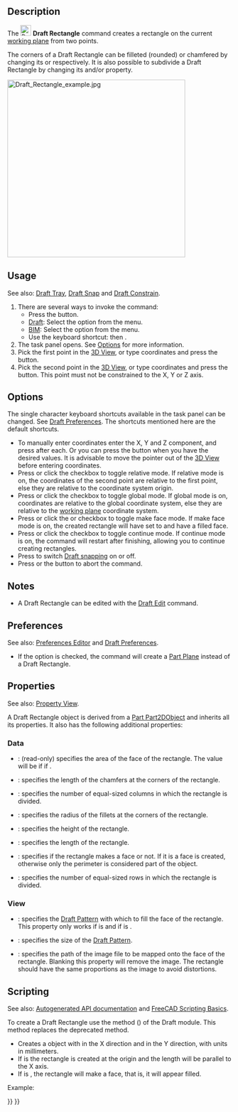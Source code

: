<languages/>

{{Docnav
|[[Draft_Ellipse|Ellipse]]
|[[Draft_Polygon|Polygon]]
|[[Draft_Workbench|Draft]]
|IconL=Draft_Ellipse.svg 
|IconR=Draft_Polygon.svg 
|IconC=Workbench_Draft.svg
}}

{{GuiCommand
|Name=Draft Rectangle
|MenuLocation=Drafting → Rectangle<br>2D Drafting → Rectangle
|Workbenches=[[Draft_Workbench|Draft]], [[BIM_Workbench|BIM]]
|Shortcut={{KEY|R}} {{KEY|E}}
|Version=0.7
}}

==Description==

The [[Image:Draft_Rectangle.svg|24px]] '''Draft Rectangle''' command creates a rectangle on the current [[Draft_SelectPlane|working plane]] from two points.

The corners of a Draft Rectangle can be filleted (rounded) or chamfered by changing its {{PropertyData|Fillet Radius}} or {{PropertyData|Chamfer Size}} respectively. It is also possible to subdivide a Draft Rectangle by changing its {{PropertyData|Columns}} and/or {{PropertyData|Rows}} property.

[[Image:Draft_Rectangle_example.jpg|400px]]
{{Caption|Rectangle defined by two points}}

==Usage==

See also: [[Draft_Tray|Draft Tray]], [[Draft_Snap|Draft Snap]] and [[Draft_Constrain|Draft Constrain]].

# There are several ways to invoke the command:
#* Press the {{Button|[[Image:Draft_Rectangle.svg|16px]] [[Draft_Rectangle|Rectangle]]}} button.
#* [[Draft_Workbench|Draft]]: Select the {{MenuCommand|Drafting → [[Image:Draft_Rectangle.svg|16px]] Rectangle}} option from the menu.
#* [[BIM_Workbench|BIM]]: Select the {{MenuCommand|2D Drafting → [[Image:Draft_Rectangle.svg|16px]] Rectangle}} option from the menu.
#* Use the keyboard shortcut: {{KEY|R}} then {{KEY|E}}.
# The {{MenuCommand|Rectangle}} task panel opens. See [[#Options|Options]] for more information.
# Pick the first point in the [[3D_View|3D View]], or type coordinates and press the {{Button|[[Image:Draft_AddPoint.svg|16px]] Enter Point}} button.
# Pick the second point in the [[3D_View|3D View]], or type coordinates and press the {{Button|[[Image:Draft_AddPoint.svg|16px]] Enter Point}} button. This point must not be constrained to the X, Y or Z axis.

==Options==

The single character keyboard shortcuts available in the task panel can be changed. See [[Draft_Preferences|Draft Preferences]]. The shortcuts mentioned here are the default shortcuts.

* To manually enter coordinates enter the X, Y and Z component, and press {{KEY|Enter}} after each. Or you can press the {{Button|[[Image:Draft_AddPoint.svg|16px]] Enter Point}} button when you have the desired values. It is advisable to move the pointer out of the [[3D_View|3D View]] before entering coordinates.
* Press {{KEY|R}} or click the {{MenuCommand|Relative}} checkbox to toggle relative mode. If relative mode is on, the coordinates of the second point are relative to the first point, else they are relative to the coordinate system origin.
* Press {{KEY|G}} or click the {{MenuCommand|Global}} checkbox to toggle global mode. If global mode is on, coordinates are relative to the global coordinate system, else they are relative to the [[Draft_SelectPlane|working plane]] coordinate system.
* Press {{KEY|F}} or click the {{MenuCommand|Filled}}{{VersionNoteMinus|1.0}} or {{MenuCommand|Make face}}{{VersionNote|1.1}} checkbox to toggle make face mode. If make face mode is on, the created rectangle will have {{PropertyData|Make Face}} set to {{TRUE}} and have a filled face.
* Press {{KEY|N}} or click the {{MenuCommand|Continue}} checkbox to toggle continue mode. If continue mode is on, the command will restart after finishing, allowing you to continue creating rectangles.
* Press {{KEY|S}} to switch [[Draft_Snap|Draft snapping]] on or off.
* Press {{KEY|Esc}} or the {{Button|Close}} button to abort the command.

==Notes==

* A Draft Rectangle can be edited with the [[Draft_Edit|Draft Edit]] command.

==Preferences==

See also: [[Preferences_Editor|Preferences Editor]] and [[Draft_Preferences|Draft Preferences]].

* If the {{MenuCommand|Edit → Preferences → Draft → General → Create Part primitives if possible}} option is checked, the command will create a [[Part_Plane|Part Plane]] instead of a Draft Rectangle.

==Properties==

See also: [[Property_View|Property View]].

A Draft Rectangle object is derived from a [[Part_Part2DObject|Part Part2DObject]] and inherits all its properties. It also has the following additional properties:

=== Data ===

{{TitleProperty|Draft}}

* {{PropertyData|Area|Area}}: (read-only) specifies the area of the face of the rectangle. The value will be {{value|0.0}} if {{PropertyData|Make Face}} if {{FALSE}}.
* {{PropertyData|Chamfer Size|Length}}: specifies the length of the chamfers at the corners of the rectangle.
* {{PropertyData|Columns|Integer}}: specifies the number of equal-sized columns in which the rectangle is divided.
* {{PropertyData|Fillet Radius|Length}}: specifies the radius of the fillets at the corners of the rectangle.
* {{PropertyData|Height|Distance}}: specifies the height of the rectangle.
* {{PropertyData|Length|Distance}}: specifies the length of the rectangle.
* {{PropertyData|Make Face|Bool}}: specifies if the rectangle makes a face or not. If it is {{TRUE}} a face is created, otherwise only the perimeter is considered part of the object.
* {{PropertyData|Rows|Integer}}: specifies the number of equal-sized rows in which the rectangle is divided.

=== View ===

{{TitleProperty|Draft}}

* {{PropertyView|Pattern|Enumeration}}: specifies the [[Draft_Pattern|Draft Pattern]] with which to fill the face of the rectangle. This property only works if {{PropertyData|Make Face}} is {{TRUE}} and if {{PropertyView|Display Mode}} is {{value|Flat Lines}}.
* {{PropertyView|Pattern Size|Float}}: specifies the size of the [[Draft_Pattern|Draft Pattern]].
* {{PropertyView|Texture Image|File}}: specifies the path of the image file to be mapped onto the face of the rectangle. Blanking this property will remove the image. The rectangle should have the same proportions as the image to avoid distortions.

==Scripting==

See also: [https://freecad.github.io/SourceDoc/ Autogenerated API documentation] and [[FreeCAD Scripting Basics|FreeCAD Scripting Basics]].

To create a Draft Rectangle use the {{incode|make_rectangle}} method ({{Version|0.19}}) of the Draft module. This method replaces the deprecated {{incode|makeRectangle}} method.

{{Code|code=
rectangle = make_rectangle(length, height, placement=None, face=None, support=None)
}}

* Creates a {{incode|rectangle}} object with {{incode|length}} in the X direction and {{incode|height}} in the Y direction, with units in millimeters.
* If {{incode|placement}} is {{incode|None}} the rectangle is created at the origin and the length will be parallel to the X axis.
* If {{incode|face}} is {{incode|True}}, the rectangle will make a face, that is, it will appear filled.

Example:
{{Code|code=
import FreeCAD as App
import Draft

doc = App.newDocument()

rectangle1 = Draft.make_rectangle(4000, 1000)
rectangle2 = Draft.make_rectangle(1000, 4000)

zaxis = App.Vector(0, 0, 1)
p3 = App.Vector(1000, 1000, 0)
place3 = App.Placement(p3, App.Rotation(zaxis, 45))

rectangle3 = Draft.make_rectangle(3500, 250, placement=place3)

doc.recompute()
}}


{{Docnav
|[[Draft_Ellipse|Ellipse]]
|[[Draft_Polygon|Polygon]]
|[[Draft_Workbench|Draft]]
|IconL=Draft_Ellipse.svg 
|IconR=Draft_Polygon.svg 
|IconC=Workbench_Draft.svg
}}

{{Draft Tools navi{{#translation:}}}}
{{Userdocnavi{{#translation:}}}}